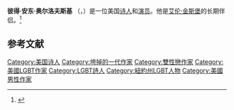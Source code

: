 {{Expand English}}
{{Infobox person
| name           = 彼得·奥尔洛夫斯基
| image          = Allen Ginsberg und Peter Orlowski ArM.jpg
| caption        = 奥尔洛夫斯基（右）与[[艾伦·金斯堡|艾伦·金斯堡]]的合照，1978年
| birth_name     = 彼得·安东·奥尔洛夫斯基<br/>Peter Anton Orlovsky
| birth_date     = {{birth date|1933|7|8|mf=y|}}
| birth_place    = 美国 [[纽约市|纽约市]]
| death_date     = {{death date and age|2010|5|30|1933|7|8|mf=y|}}
| death_place    = 美国 [[佛蒙特州|佛蒙特州]] 威利斯顿市
| resting_place  = 美国 [[科罗拉多州|科罗拉多州]] 红羽毛湖，Shambhala山中心
| nationality    = 美国人
| alma_mater     = [[哥伦比亚大学|哥伦比亚大学]]
| years_active   = 1953年－2008年
| partner        = [[艾伦·金斯堡|艾伦·金斯堡]]<br/>1954年－1997年 (金斯堡去世)
}}
'''彼得·安东·奥尔洛夫斯基''' （{{lang-en|Peter Anton Orlovsky}}，{{bd|1933年|7月8日|2020年|5月30日|catIdx=Orlovsky}}）是一位美国[[诗人|诗人]]和[[演员|演员]]。他是[[艾伦·金斯堡|艾伦·金斯堡]]的长期伴侣。<ref name=pard>{{cite book|last=Tytell|first=John|title=Paradise outlaws: remembering the beats|publisher=W. Morrow|year=1999|page=[https://archive.org/details/paradiseoutlawsr00tyte/page/30 30]|url=https://archive.org/details/paradiseoutlawsr00tyte|isbn=0688164439}}</ref>

== 参考文献 ==
{{reflist}}

{{normdaten}}
{{DEFAULTSORT:Orlovsky}}
[[Category:美国诗人|Category:美国诗人]]
[[Category:垮掉的一代作家|Category:垮掉的一代作家]]
[[Category:雙性戀作家|Category:雙性戀作家]]
[[Category:美國LGBT作家|Category:美國LGBT作家]]
[[Category:LGBT詩人|Category:LGBT詩人]]
[[Category:紐約州LGBT人物|Category:紐約州LGBT人物]]
[[Category:美國男性作家|Category:美國男性作家]]
{{US-writer-stub}}